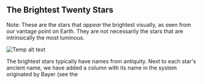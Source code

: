 ## The Brightest Twenty Stars
Note: These are the stars that *appear* the brightest visually, as seen from our vantage point on Earth. They are not necessarily the stars that are intrinsically the most luminous.

![Temp alt text](__MEDIA_URL__OSC_Astro_AstroTable_Brightest20_App_J.jpg)<p>The brightest stars typically have names from antiquity. Next to each star's ancient name, we have added a column with its name in the system originated by Bayer (see the </p>
